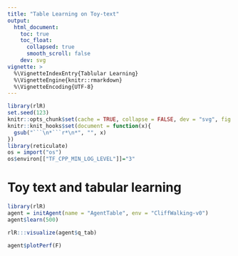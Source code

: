 ```yaml
---
title: "Table Learning on Toy-text"
output:
  html_document:
    toc: true
    toc_float:
      collapsed: true
      smooth_scroll: false
    dev: svg
vignette: >
  %\VignetteIndexEntry{Tablular Learning}
  %\VignetteEngine{knitr::rmarkdown}
  %\VignetteEncoding{UTF-8}
---
```


```r
library(rlR)
set.seed(123)
knitr::opts_chunk$set(cache = TRUE, collapse = FALSE, dev = "svg", fig.height = 3.5)
knitr::knit_hooks$set(document = function(x){
  gsub("```\n*```r*\n*", "", x)
})
library(reticulate)
os = import("os")
os$environ[["TF_CPP_MIN_LOG_LEVEL"]]="3"
```

# Toy text and tabular learning

```r
library(rlR)
agent = initAgent(name = "AgentTable", env = "CliffWalking-v0")
agent$learn(500)
```

```r
rlR:::visualize(agent$q_tab)
```

```r
agent$plotPerf(F)
```
